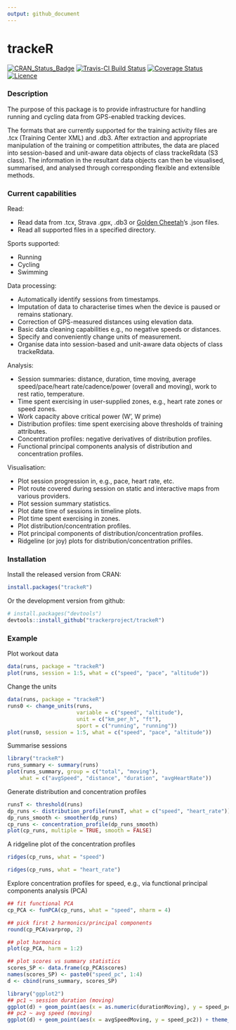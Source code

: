 ```yaml
---
output: github_document
---
```


# trackeR

[![CRAN_Status_Badge](http://www.r-pkg.org/badges/version/trackeR)](https://cran.r-project.org/package=trackeR)
[![Travis-CI Build Status](https://travis-ci.org/trackerproject/trackeR.svg?branch=master)](https://travis-ci.org/trackerproject/trackeR)
[![Coverage Status](https://coveralls.io/repos/github/trackerproject/trackeR/badge.svg?branch=master)](https://coveralls.io/github/trackerproject/trackeR?branch=master)
[![Licence](https://img.shields.io/badge/licence-GPL--3-blue.svg)](https://www.gnu.org/licenses/gpl-3.0.en.html)



### Description

The purpose of this package is to provide infrastructure for handling
running and cycling data from GPS-enabled tracking devices.

The formats that are currently supported for the training activity
files are .tcx (Training Center XML) and .db3. After extraction and
appropriate manipulation of the training or competition attributes,
the data are placed into session-based and unit-aware data objects of
class trackeRdata (S3 class). The information in the resultant data objects
can then be visualised, summarised, and analysed through corresponding
flexible and extensible methods.

### Current capabilities

Read:

- Read data from .tcx, Strava .gpx, .db3 or [Golden Cheetah](http://goldencheetah.org)'s .json files.
- Read all supported files in a specified directory.

Sports supported:

- Running
- Cycling
- Swimming

Data processing:

- Automatically identify sessions from timestamps.
- Imputation of data to characterise times when the device is paused or remains stationary.
- Correction of GPS-measured distances using elevation data.
- Basic data cleaning capabilities e.g., no negative speeds or distances.
- Specify and conveniently change units of measurement.
- Organise data into session-based and unit-aware data objects of class trackeRdata.

Analysis:

- Session summaries: distance, duration, time moving, average speed/pace/heart
rate/cadence/power (overall and moving), work to rest ratio, temperature.
- Time spent exercising in user-supplied zones, e.g., heart rate zones or speed zones.
- Work capacity above critical power (W', W prime)
- Distribution profiles: time spent exercising above thresholds of training attributes.
- Concentration profiles: negative derivatives of distribution profiles.
- Functional principal components analysis of distribution and concentration profiles.

Visualisation:

- Plot session progression in, e.g., pace, heart rate, etc.
- Plot route covered during session on static and interactive maps from various providers.
- Plot session summary statistics.
- Plot date time of sessions in timeline plots.
- Plot time spent exercising in zones.
- Plot distribution/concentration profiles.
- Plot principal components of distribution/concentration profiles.
- Ridgeline (or joy) plots for distribution/concentration prifiles.

### Installation

Install the released version from CRAN:

```r
install.packages("trackeR")
```

Or the development version from github:

```r
# install.packages("devtools")
devtools::install_github("trackerproject/trackeR")
```


### Example

Plot workout data
```r
data(runs, package = "trackeR")
plot(runs, session = 1:5, what = c("speed", "pace", "altitude"))
```

Change the units
```r
data(runs, package = "trackeR")
runs0 <- change_units(runs,
                      variable = c("speed", "altitude"),
                      unit = c("km_per_h", "ft"),
                      sport = c("running", "running"))
plot(runs0, session = 1:5, what = c("speed", "pace", "altitude"))
```

Summarise sessions
```r
library("trackeR")
runs_summary <- summary(runs)
plot(runs_summary, group = c("total", "moving"),
    what = c("avgSpeed", "distance", "duration", "avgHeartRate"))
```

Generate distribution and concentration profiles

```r
runsT <- threshold(runs)
dp_runs <- distribution_profile(runsT, what = c("speed", "heart_rate"))
dp_runs_smooth <- smoother(dp_runs)
cp_runs <- concentration_profile(dp_runs_smooth)
plot(cp_runs, multiple = TRUE, smooth = FALSE)
```

A ridgeline plot of the concentration profiles
```r
ridges(cp_runs, what = "speed")
```

```r
ridges(cp_runs, what = "heart_rate")
```

Explore concentration profiles for speed, e.g., via functional principal
components analysis (PCA)

```r
## fit functional PCA
cp_PCA <- funPCA(cp_runs, what = "speed", nharm = 4)

## pick first 2 harmonics/principal components
round(cp_PCA$varprop, 2)

## plot harmonics
plot(cp_PCA, harm = 1:2)
```

```r
## plot scores vs summary statistics
scores_SP <- data.frame(cp_PCA$scores)
names(scores_SP) <- paste0("speed_pc", 1:4)
d <- cbind(runs_summary, scores_SP)

library("ggplot2")
## pc1 ~ session duration (moving)
ggplot(d) + geom_point(aes(x = as.numeric(durationMoving), y = speed_pc1)) + theme_bw()
## pc2 ~ avg speed (moving)
ggplot(d) + geom_point(aes(x = avgSpeedMoving, y = speed_pc2)) + theme_bw()
```
